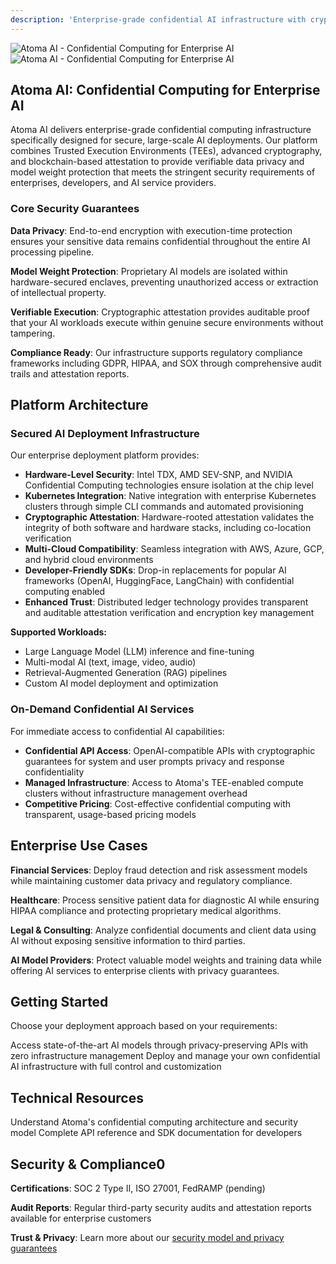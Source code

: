 ```yaml
---
description: 'Enterprise-grade confidential AI infrastructure with cryptographic guarantees for data privacy and model weight protection'
---
```


<img
  className="block dark:hidden"
  src="/images/atoma-banner.png"
  alt="Atoma AI - Confidential Computing for Enterprise AI"
/>
<img
  className="hidden dark:block"
  src="/images/atoma-banner.png"
  alt="Atoma AI - Confidential Computing for Enterprise AI"
/>

## Atoma AI: Confidential Computing for Enterprise AI

Atoma AI delivers enterprise-grade confidential computing infrastructure specifically designed for secure, large-scale AI deployments. Our platform combines Trusted Execution Environments (TEEs), advanced cryptography, and blockchain-based attestation to provide verifiable data privacy and model weight protection that meets the stringent security requirements of enterprises, developers, and AI service providers.

### Core Security Guarantees

**Data Privacy**: End-to-end encryption with execution-time protection ensures your sensitive data remains confidential throughout the entire AI processing pipeline.

**Model Weight Protection**: Proprietary AI models are isolated within hardware-secured enclaves, preventing unauthorized access or extraction of intellectual property.

**Verifiable Execution**: Cryptographic attestation provides auditable proof that your AI workloads execute within genuine secure environments without tampering.

**Compliance Ready**: Our infrastructure supports regulatory compliance frameworks including GDPR, HIPAA, and SOX through comprehensive audit trails and attestation reports.

## Platform Architecture

### Secured AI Deployment Infrastructure

Our enterprise deployment platform provides:

- **Hardware-Level Security**: Intel TDX, AMD SEV-SNP, and NVIDIA Confidential Computing technologies ensure isolation at the chip level
- **Kubernetes Integration**: Native integration with enterprise Kubernetes clusters through simple CLI commands and automated provisioning
- **Cryptographic Attestation**: Hardware-rooted attestation validates the integrity of both software and hardware stacks, including co-location verification
- **Multi-Cloud Compatibility**: Seamless integration with AWS, Azure, GCP, and hybrid cloud environments
- **Developer-Friendly SDKs**: Drop-in replacements for popular AI frameworks (OpenAI, HuggingFace, LangChain) with confidential computing enabled
- **Enhanced Trust**: Distributed ledger technology provides transparent and auditable attestation verification and encryption key management

**Supported Workloads:**
- Large Language Model (LLM) inference and fine-tuning
- Multi-modal AI (text, image, video, audio)
- Retrieval-Augmented Generation (RAG) pipelines
- Custom AI model deployment and optimization

### On-Demand Confidential AI Services

For immediate access to confidential AI capabilities:

- **Confidential API Access**: OpenAI-compatible APIs with cryptographic guarantees for system and user prompts privacy and response confidentiality
- **Managed Infrastructure**: Access to Atoma's TEE-enabled compute clusters without infrastructure management overhead
- **Competitive Pricing**: Cost-effective confidential computing with transparent, usage-based pricing models

## Enterprise Use Cases

**Financial Services**: Deploy fraud detection and risk assessment models while maintaining customer data privacy and regulatory compliance.

**Healthcare**: Process sensitive patient data for diagnostic AI while ensuring HIPAA compliance and protecting proprietary medical algorithms.

**Legal & Consulting**: Analyze confidential documents and client data using AI without exposing sensitive information to third parties.

**AI Model Providers**: Protect valuable model weights and training data while offering AI services to enterprise clients with privacy guarantees.

## Getting Started

Choose your deployment approach based on your requirements:

<CardGroup cols={2}>
  <Card
    title="Managed Confidential AI APIs"
    icon="cloud"
    href="/cloud/get-started/atoma-on-demand-offerings"
  >
    Access state-of-the-art AI models through privacy-preserving APIs with zero infrastructure management
  </Card>
  <Card
    title="Self-Managed Secure Infrastructure"
    icon="server"
    href="/node/get-started/atoma-secured-ai-deployments"
  >
    Deploy and manage your own confidential AI infrastructure with full control and customization
  </Card>
</CardGroup>

## Technical Resources

<CardGroup cols={2}>
  <Card
    title="Architecture Deep Dive"
    icon="network-wired"
    href="/documentation/get-started/atoma-technical-overview"
  >
    Understand Atoma's confidential computing architecture and security model
  </Card>
  <Card
    title="API Documentation"
    icon="code"
    href="/cloud-api-reference/get-started"
  >
    Complete API reference and SDK documentation for developers
  </Card>
</CardGroup>

## Security & Compliance0

**Certifications**: SOC 2 Type II, ISO 27001, FedRAMP (pending)

**Audit Reports**: Regular third-party security audits and attestation reports available for enterprise customers

**Trust & Privacy**: Learn more about our [security model and privacy guarantees](/documentation/get-started/trust-and-privacy)